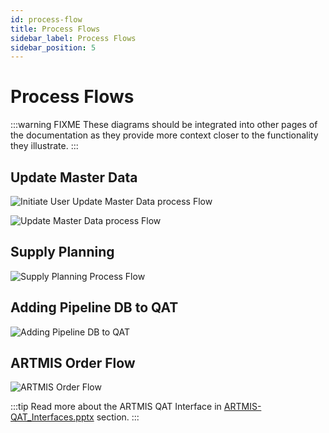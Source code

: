 ```yaml
---
id: process-flow
title: Process Flows
sidebar_label: Process Flows
sidebar_position: 5
---
```



# Process Flows

:::warning FIXME
These diagrams should be integrated into other pages of the documentation as they provide more context closer to the functionality they illustrate.
:::

## Update Master Data

![Initiate User Update Master Data process Flow](/diagrams/master-data-flow-new-user-initiation.drawio.png)

![Update Master Data process Flow](/diagrams/master-data-flow-ticketing-system.drawio.png)

<DiagramEditor 
  source="https://github.com/FASP-QAT/fasp-api/raw/master/docs/Process%20Flows/Initiate%20User_Update%20Master%20Data%20process%20Flow.vsdx"
  name="Initiate User_Update Master Data process Flow"
  fileType="diagram"
/>

## Supply Planning

![Supply Planning Process Flow](/diagrams/supply-planning-process-flow.png)

<DiagramEditor 
  source="https://github.com/FASP-QAT/fasp-api/blob/master/docs/Process%20Flows/Supply%20Planning%20Process%20Flow%2020200402.pdf"
  name="Supply Planning Process Flow"
  fileType="pdf"
/>

## Adding Pipeline DB to QAT

![Adding Pipeline DB to QAT](/diagrams/pipeline-to-qat.drawio.png)

<DiagramEditor 
  source="https://github.com/FASP-QAT/fasp-api/raw/master/docs/Process%20Flows/Adding%20pipeline%20db%20to%20QAT.vsdx"
  name="Adding Pipeline DB to QAT"
  fileType="diagram"
/>

## ARTMIS Order Flow

![ARTMIS Order Flow](/diagrams/ARTMIS-order-flow.drawio.png)

<DiagramEditor 
  source="https://github.com/FASP-QAT/fasp-api/raw/master/docs/Process%20Flows/ARTMIS_Order_Flow.vsdx"
  name="ARTMIS Order Flow"
  fileType="diagram"
/>


:::tip
Read more about the ARTMIS QAT Interface in [ARTMIS-QAT_Interfaces.pptx](https://github.com/FASP-QAT/fasp-api/raw/master/docs/Process%20Flows/ARTMIS-QAT_Interfaces.pptx) section.
:::

